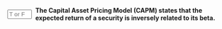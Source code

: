 ::: {.question-block}

<form onsubmit="event.preventDefault(); checkAnswerBox('module2_tf_q62','F')" style="display: flex; align-items: center; gap: 8px;">
<input type="text" id="module2_tf_q62" name="module2_tf_q62" maxlength="1" placeholder="T or F"
         style="width: 55px;" data-correct-answer="F" /> <label for="module2_tf_q62"><strong>The Capital Asset Pricing Model (CAPM) states that the expected return of a security is inversely related to its beta.</strong></label>
</form>

<div id="feedback-module2_tf_q62" class="feedback" data-status="" style="display:none;">
The sentence is FALSE. The CAPM states that the expected return is linearly and positively related to its beta. A higher beta (more systematic risk) leads to a higher expected return.
</div>
:::